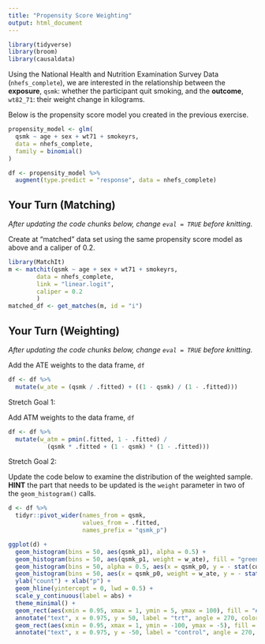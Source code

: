 ```yaml
---
title: "Propensity Score Weighting"
output: html_document
---
```



```r
library(tidyverse)
library(broom)
library(causaldata)
```

Using the National Health and Nutrition Examination Survey Data (`nhefs_complete`), we are interested in the relationship between the **exposure**, `qsmk`: whether the participant quit smoking, and the **outcome**, `wt82_71`: their weight change in kilograms.

Below is the propensity score model you created in the previous exercise.

```r
propensity_model <- glm(
  qsmk ~ age + sex + wt71 + smokeyrs,
  data = nhefs_complete,
  family = binomial()
)

df <- propensity_model %>%
  augment(type.predict = "response", data = nhefs_complete)
```

## Your Turn (Matching)

_After updating the code chunks below, change `eval = TRUE` before knitting._

Create at "matched" data set using the same propensity score model as above and a caliper of 0.2.

```r
library(MatchIt)
m <- matchit(qsmk ~ age + sex + wt71 + smokeyrs,
        data = nhefs_complete,
        link = "linear.logit",
        caliper = 0.2
        )
matched_df <- get_matches(m, id = "i")
```



## Your Turn (Weighting)

_After updating the code chunks below, change `eval = TRUE` before knitting._

Add the ATE weights to the data frame, `df`

```r
df <- df %>%
  mutate(w_ate = (qsmk / .fitted) + ((1 - qsmk) / (1 - .fitted)))
```


Stretch Goal 1: 

Add ATM weights to the data frame, `df`

```r
df <- df %>%
  mutate(w_atm = pmin(.fitted, 1 - .fitted) / 
           (qsmk * .fitted + (1 - qsmk) * (1 - .fitted)))
```

Stretch Goal 2: 

Update the code below to examine the distribution of the weighted sample. **HINT** the part that needs to be updated is the `weight` parameter in two of the `geom_histogram()` calls.

```r
d <- df %>%
  tidyr::pivot_wider(names_from = qsmk, 
                     values_from = .fitted, 
                     names_prefix = "qsmk_p")
```


```r
ggplot(d) +
  geom_histogram(bins = 50, aes(qsmk_p1), alpha = 0.5) + 
  geom_histogram(bins = 50, aes(qsmk_p1, weight = w_ate), fill = "green", alpha = 0.5) + 
  geom_histogram(bins = 50, alpha = 0.5, aes(x = qsmk_p0, y = - stat(count))) + 
  geom_histogram(bins = 50, aes(x = qsmk_p0, weight = w_ate, y = - stat(count)), fill = "blue", alpha = 0.5) + 
  ylab("count") + xlab("p") +
  geom_hline(yintercept = 0, lwd = 0.5) +
  scale_y_continuous(label = abs) +
  theme_minimal() + 
  geom_rect(aes(xmin = 0.95, xmax = 1, ymin = 5, ymax = 100), fill = "#5DB854") + 
  annotate("text", x = 0.975, y = 50, label = "trt", angle = 270, color = "white") + 
  geom_rect(aes(xmin = 0.95, xmax = 1, ymin = -100, ymax = -5), fill = "#5154B8") + 
  annotate("text", x = 0.975, y = -50, label = "control", angle = 270, color = "white")
```
